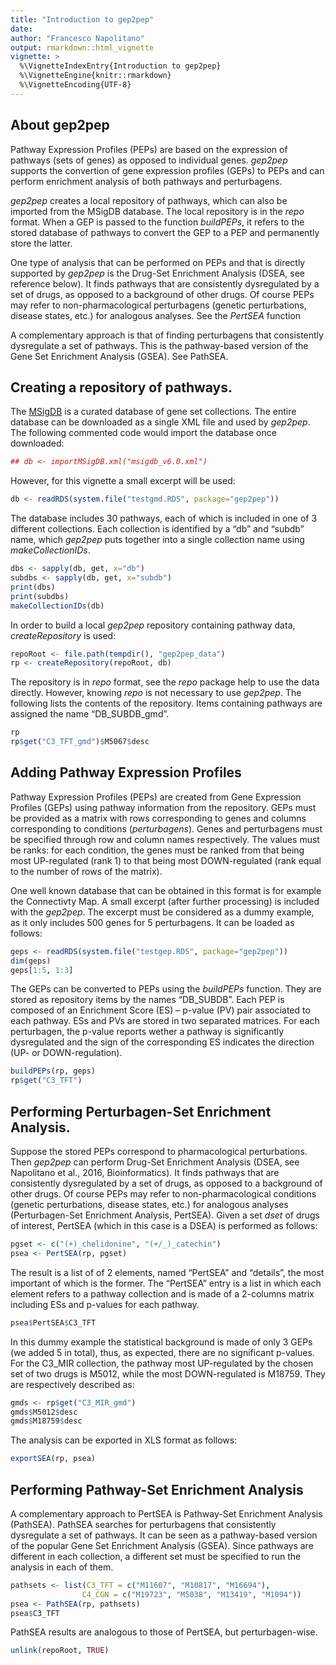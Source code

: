 ```yaml
---
title: "Introduction to gep2pep"
date:
author: "Francesco Napolitano"
output: rmarkdown::html_vignette
vignette: >
  %\VignetteIndexEntry{Introduction to gep2pep}
  %\VignetteEngine{knitr::rmarkdown}
  %\VignetteEncoding{UTF-8}
---
```



## About gep2pep

Pathway Expression Profiles (PEPs) are based on the expression of
pathways (sets of genes) as opposed to individual genes. *gep2pep*
supports the convertion of gene expression profiles (GEPs) to PEPs and
can perform enrichment analysis of both pathways and
perturbagens.

*gep2pep* creates a local repository of pathways, which can also
be imported from the MSigDB database. The local repository is in the
*repo* format. When a GEP is passed to the function *buildPEPs*, it
refers to the stored database of pathways to convert the GEP to a PEP
and permanently store the latter.

One type of analysis that can be performed on PEPs and that is
directly supported by *gep2pep* is the Drug-Set Enrichment Analysis
(DSEA, see reference below). It finds pathways that are
consistently dysregulated by a set of drugs, as opposed to a
background of other drugs. Of course PEPs may refer to
non-pharmacological perturbagens (genetic perturbations, disease
states, etc.) for analogous analyses. See the *PertSEA* function

A complementary approach is that of finding perturbagens that
consistently dysregulate a set of pathways. This is the
pathway-based version of the Gene Set Enrichment Analysis (GSEA). See
PathSEA.


## Creating a repository of pathways.

The [MSigDB](http://software.broadinstitute.org/gsea/msigdb) is a
curated database of gene set collections. The entire database can be
downloaded as a single XML file and used by *gep2pep*. The following
commented code would import the database once downloaded:

```r
## db <- importMSigDB.xml("msigdb_v6.0.xml")
```

However, for this vignette a small excerpt will be used:

```r
db <- readRDS(system.file("testgmd.RDS", package="gep2pep"))
```

The database includes 30 pathways, each of which is included in
one of 3 different collections. Each collection is identified by a
"db" and "subdb" name, which *gep2pep* puts together into a single
collection name using *makeCollectionIDs*.


```r
dbs <- sapply(db, get, x="db")
subdbs <- sapply(db, get, x="subdb")
print(dbs)
print(subdbs)
makeCollectionIDs(db)
```

In order to build a local *gep2pep* repository containing pathway
data, *createRepository* is used:

```r
repoRoot <- file.path(tempdir(), "gep2pep_data")
rp <- createRepository(repoRoot, db)
```

The repository is in *repo* format, see the *repo* package help to use
the data directly. However, knowing *repo* is not necessary to use
*gep2pep*. The following lists the contents of the repository. Items
containing pathways are assigned the name "DB_SUBDB_gmd".

```r
rp
rp$get("C3_TFT_gmd")$M5067$desc
```


## Adding Pathway Expression Profiles

Pathway Expression Profiles (PEPs) are created from Gene Expression
Profiles (GEPs) using pathway information from the
repository. GEPs must be provided as a matrix with rows corresponding
to genes and columns corresponding to conditions
(*perturbagens*). Genes and perturbagens must be specified through row
and column names respectively. The values must be ranks: for each
condition, the genes must be ranked from that being most UP-regulated
(rank 1) to that being most DOWN-regulated (rank equal to the number
of rows of the matrix).

One well known database that can be obtained in this format is for
example the Connectivty Map. A small excerpt (after further
processing) is included with the *gep2pep*. The excerpt must be
considered as a dummy example, as it only includes 500 genes for 5
perturbagens. It can be loaded as follows:

```r
geps <- readRDS(system.file("testgep.RDS", package="gep2pep"))
dim(geps)
geps[1:5, 1:3]
```

The GEPs can be converted to PEPs using the *buildPEPs* function. They
are stored as repository items by the names "DB_SUBDB". Each PEP is
composed of an Enrichment Score (ES) -- p-value (PV) pair associated
to each pathway. ESs and PVs are stored in two separated matrices. For
each perturbagen, the p-value reports wether a pathway is
significantly dysregulated and the sign of the corresponding ES
indicates the direction (UP- or DOWN-regulation).

```r
buildPEPs(rp, geps)
rp$get("C3_TFT")
```

## Performing Perturbagen-Set Enrichment Analysis.

Suppose the stored PEPs correspond to pharmacological
perturbations. Then *gep2pep* can perform Drug-Set Enrichment Analysis
(DSEA, see Napolitano et al., 2016, Bioinformatics). It finds pathways
that are consistently dysregulated by a set of drugs, as opposed to a
background of other drugs. Of course PEPs may refer to
non-pharmacological conditions (genetic perturbations, disease states,
etc.) for analogous analyses (Perturbagen-Set Enrichment Analysis,
PertSEA). Given a set *dset* of drugs of interest, PertSEA (which in
this case is a DSEA) is performed as follows:

```r
pgset <- c("(+)_chelidonine", "(+/_)_catechin")
psea <- PertSEA(rp, pgset)
```

The result is a list of of 2 elements, named "PertSEA" and "details",
the most important of which is the former. The "PertSEA" entry is a
list in which each element refers to a pathway collection and is made
of a 2-columns matrix including ESs and p-values for each pathway.

```r
psea$PertSEA$C3_TFT
```

In this dummy example the statistical background is made of only 3
GEPs (we added 5 in total), thus, as expected, there are no
significant p-values. For the C3_MIR collection, the pathway most
UP-regulated by the chosen set of two drugs is M5012, while the most
DOWN-regulated is M18759. They are respectively described as:

```r
gmds <- rp$get("C3_MIR_gmd")
gmds$M5012$desc
gmds$M18759$desc
```

The analysis can be exported in XLS format as follows:

```r
exportSEA(rp, psea)
```


## Performing Pathway-Set Enrichment Analysis

A complementary approach to PertSEA is Pathway-Set Enrichment Analysis
(PathSEA). PathSEA searches for perturbagens that consistently
dysregulate a set of pathways. It can be seen as a pathway-based
version of the popular Gene Set Enrichment Analysis (GSEA). Since
pathways are different in each collection, a different set must be
specified to run the analysis in each of them.

```r
pathsets <- list(C3_TFT = c("M11607", "M10817", "M16694"),
                C4_CGN = c("M19723", "M5038", "M13419", "M1094"))
psea <- PathSEA(rp, pathsets)
psea$C3_TFT
```

PathSEA results are analogous to those of PertSEA, but
perturbagen-wise.

```r
unlink(repoRoot, TRUE)
```